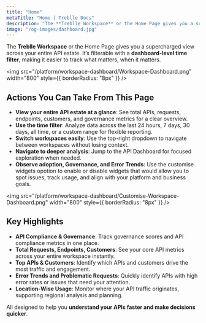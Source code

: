 ```yaml
---
title: "Home"
metaTitle: "Home | Treblle Docs"
description: "The **Treblle Workspace** or the Home Page gives you a supercharged view across your entire API estate."
image: "/og-images/dashboard.jpg"
---
```


The **Treblle Workspace** or the Home Page gives you a supercharged view across your entire API estate. It’s filterable with a **dashboard-level time filter**, making it easier to track what matters, when it matters.

<img
    src="/platform/workspace-dashboard/Workspace-Dashboard.png"
    width="800"
    style={{ borderRadius: "8px" }}
  />

## Actions You Can Take From This Page
- **View your entire API estate at a glance**: See total APIs, requests, endpoints, customers, and governance metrics for a clear overview.
- **Use the time filter**: Analyze data across the last 24 hours, 7 days, 30 days, all time, or a custom range for flexible reporting.
- **Switch workspaces easily**: Use the top-right dropdown to navigate between workspaces without losing context.
- **Navigate to deeper analysis**: Jump to the API Dashboard for focused exploration when needed.
- **Observe adoption, Governance, and Error Trends**: Use the customise widgets opotion to enable or disable widgets that would allow you to spot issues, track usage, and align with your platform and business goals.

<img
    src="/platform/workspace-dashboard/Customise-Workspace-Dashboard.png"
    width="800"
    style={{ borderRadius: "8px" }}
  />

## Key Highlights
- **API Compliance & Governance**: Track governance scores and API compliance metrics in one place.
- **Total Requests, Endpoints, Customers**: See your core API metrics across your entire workspace instantly.
- **Top APIs & Customers**: Identify which APIs and customers drive the most traffic and engagement.
- **Error Trends and Problematic Requests**: Quickly identify APIs with high error rates or issues that need your attention.
- **Location-Wise Usage**: Monitor where your API traffic originates, supporting regional analysis and planning.

All designed to help you **understand your APIs faster and make decisions quicker**.
